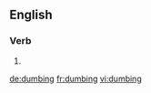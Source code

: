 ==English==

===Verb===
{{head|en}}

# {{present participle of|dumb|lang=en}}

[[de:dumbing]]
[[fr:dumbing]]
[[vi:dumbing]]